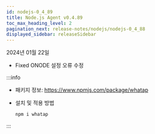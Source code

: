 ```yaml
---
id: nodejs-0_4_89
title: Node.js Agent v0.4.89
toc_max_heading_level: 2
pagination_next: release-notes/nodejs/nodejs-0_4_88
displayed_sidebar: releaseSidebar
---
```


2024년 01월 22일

- <Status>Fixed</Status> ONODE 설정 오류 수정

:::info

* 패키지 정보: https://www.npmjs.com/package/whatap

* 설치 및 적용 방법

  ```bash
  npm i whatap
  ```

:::